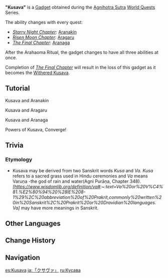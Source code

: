 {{Item Infobox
|id          = 220053;220071
|image       = <gallery>
Item Kusava.png|Base
Item Kusava 2.png|Combined
</gallery>
|type        = Gadgets
|invCategory = Gadgets
|quality     = 4
|effect      = Equip it to utilize the power of [[Aranara]].
|description = "Fatty fruit, bitter fruit."<br />A temporary home for Aranara memories. Kusava makes Aranara strong.<br /><br />'''After Arahaoma Ritual'''<br />Now inside it are stored the cherished memories of [[Aranakin]], [[Aragaru]], and [[Aranaga]]. The power within is ready to be unleashed at any minute for the sake of beloved friends.
|reusable    = Yes
|usage       = Quick Use
|memento     = No
|source1     = [[Agnihotra Sutra]] World Quest Series
}}
'''"Kusava"''' is a [[Gadget]] obtained during the [[Agnihotra Sutra]] [[World Quests]] Series.

The ability changes with every quest:
* ''[[Starry Night Chapter]]'': [[Aranakin]]
* ''[[Risen Moon Chapter]]'': [[Aragaru]]
* ''[[The Final Chapter]]'': [[Aranaga]]

After the Arahaoma Ritual, the gadget changes to have all three abilities at once.

Completion of ''[[The Final Chapter]]'' will result in the loss of this gadget as it becomes the [[Withered Kusava]].

==Tutorial==
;Kusava and Aranakin
{{Transclude|Tutorial/Kusava and Aranakin}}

;Kusava and Aragaru
{{Transclude|Tutorial/Kusava and Aragaru}}

;Kusava and Aranaga
{{Transclude|Tutorial/Kusava and Aranaga}}

;Powers of Kusava, Converge!
{{Transclude|Tutorial/Powers of Kusava, Converge!}}

==Trivia==
===Etymology===
* Kusava may be derived from two Sanskrit words ''Kusa'' and ''Va. Kusa'' refers to a sacred grass used in Hindu ceremonies and ''Va'' means Varuṇa -the god of rain and water(Agni Purāṇa, Chapter 348). ''[https://www.wisdomlib.org/definition/va#:~:text=Va%20or%20V%C4%81.%E2%80%94%20%28IE%208-1%29%2C%20abbreviation%20of%20Prakrit,commonly%20written%20in%20Sanskrit%2C%20Prakrit%20or%20Dravidian%20languages. Va]'' may have more meanings in Sanskrit.

==Other Languages==
{{Other Languages
|default_hidden = 1
|en      = "Kusava"
|zhs     = 「苦舍桓」
|zhs_rm  = "Kǔshěhuán"
|zht     = 「苦舍桓」
|zht_rm  = "Kǔshěhuán"
|ja      = 「クサヴァ」
|ja_rm   = "Kusava"
|ko      = 「쿠사바」
|es      = Kusava
|fr      = Kusava
|ru      = Кусава
|th      = Kusava
|vi      = "Kusava"
|de      = „Kusava“
|id      = Kusava
|pt      = Kusava
|tr      = "Kusava"
|it      = Kusava
}}

==Change History==
{{Change History|3.0}}

==Navigation==
{{Gadget Navbox}}

[[es:Kusava]]
[[ja:「クサヴァ」]]
[[ru:Кусава]]